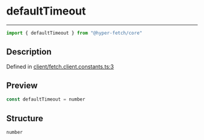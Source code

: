 

# defaultTimeout

<div class="api-docs__separator" data-reactroot="">

---

</div><div class="api-docs__import" data-reactroot="">

```ts
import { defaultTimeout } from "@hyper-fetch/core"
```

</div><div class="api-docs__section">

## Description

</div><div class="api-docs__description"><span class="api-docs__do-not-parse">



</span></div><p class="api-docs__definition">

Defined in [client/fetch.client.constants.ts:3](https://github.com/BetterTyped/hyper-fetch/blob/aff5c35a/packages/core/src/client/fetch.client.constants.ts#L3)

</p><div class="api-docs__section">

## Preview

</div><div class="api-docs__preview var">

```ts
const defaultTimeout = number
```

</div><div class="api-docs__section">

## Structure

</div><div class="api-docs__returns">

```ts
number
```

</div>